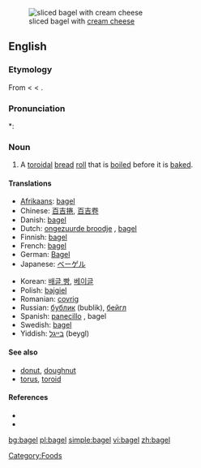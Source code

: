 [[Image:NCI cream cheese bagel.jpg|thumb|sliced bagel with [[cream cheese]]]]
==English==

===Etymology===
From {{etyl|yi}} {{term|בײגל|tr=beygl}} < {{etyl|gmh}} < {{etyl|goh}}.

===Pronunciation===
*: {{rhymes|eɪɡəl}}

===Noun===
{{en-noun}}

# A [[toroidal]] [[bread]] [[roll]] that is [[boil]]ed before it is [[bake]]d.

====Translations====
{{trans-top|toroidal bread roll}}
* [[Afrikaans]]: [[#Afrikaans|bagel]]
* Chinese: [[百吉捲]], [[百吉卷]]
* Danish: [[#Danish|bagel]]
* Dutch: [[ongezuurde broodje]] {{n}}<!-- wikify if idiomatic -->, [[#Dutch|bagel]]
* Finnish: [[#Finnish|bagel]]
* French: [[#French|bagel]]
* German: [[Bagel]] {{m}}
* Japanese: [[ベーゲル]]
{{trans-mid}}
* Korean: [[배글 빵]], [[베이글]]
* Polish: [[bajgiel]]
* Romanian: [[covrig]]
* Russian: [[бублик]] (bublik), [[бейгл]]
* Spanish: [[panecillo]] {{m}}, bagel
* Swedish: [[#Swedish|bagel]] {{c}}
* Yiddish: [[בײגל]] (beygl)
{{trans-bottom}}

====See also====
* [[donut]], [[doughnut]]
* [[torus]], [[toroid]]

====References====
* {{R:Online Etymology Dictionary}}
* {{Google}}

[[Category:Foods]]

[[bg:bagel]]
[[pl:bagel]]
[[simple:bagel]]
[[vi:bagel]]
[[zh:bagel]]